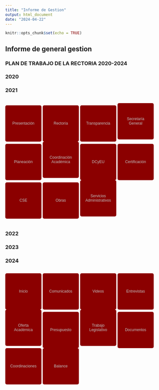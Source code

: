 ```yaml
---
title: "Informe de Gestion"
output: html_document
date: "2024-04-22"
---
```


```r
knitr::opts_chunk$set(echo = TRUE)
```

## Informe de general gestion

### PLAN DE TRABAJO DE LA RECTORIA 2020-2024

### 2020

### 2021

<style>
.button-container {
  display: grid;
  grid-template-columns: repeat(1, 1fr); /* Organiza en 3 columnas */
  grid-gap: 5px; /* Espacio entre botones */
}

.button-container button {
  background-color:  ##FFFF33; /* Cambia el color de fondo de los botones a naranja */
  color: #C0C0C0; /* Cambia el color del texto de los botones a gris plateado */
  border: none;
  border-radius: 5px;
  cursor: pointer;
  width: 115px; /* Cambia el tamaño de los botones */
  height: 115px;
  padding: 15px;
  font-size: 16px;
}


.button-container button:hover {
  background-color: #FF6347; /* Cambia el color de fondo al pasar el ratón sobre los botones */
}
</style>
<div class="button-container">
  <button onclick="location.href='00_Presentacion 2021-01-18'">Presentación</button>
  <button onclick="location.href=''">Rectoría</button>
  <button onclick="location.href=''">Transparencia</button>
  <button onclick="location.href=''">Secretaría General</button>
  <button onclick="location.href=''">Planeación</button>
  <button onclick="location.href=''">Coordinación Académica</button>
  <button onclick="location.href=''">DCyEU</button>
  <button onclick="location.href=''">Certificación</button>
  <button onclick="location.href=''">CSE</button>
  <button onclick="location.href=''">Obras</button>
  <button onclick="location.href=''">Servicios Administrativos</button>
</div>




### 2022

### 2023

### 2024



<style>
.button-container {
  display: grid;
  grid-template-columns: repeat(1, 1fr); /* Organiza en 3 columnas */
  grid-gap: 5px; /* Espacio entre botones */
}

.button-container button {
  font-size: 12px;
  background-color:  #8B0000; /* Cambia el color de fondo de los botones a naranja */
  color: #C0C0C0; /* Cambia el color del texto de los botones a gris plateado */
  border: none;
  border-radius: 5px;
  cursor: pointer;
}

.button-container button:hover {
  background-color: #FF6347; /* Cambia el color de fondo al pasar el ratón sobre los botones */
}
</style>

<div class="button-container">
  <button onclick="location.href='Inicio.html'">Inicio</button>
  <button onclick="location.href='Comunicados.html'">Comunicados</button>
  <button onclick="location.href='Videos.html'">Videos</button>
  <button onclick="location.href='Entrevistas.html'">Entrevistas</button>
  <button onclick="location.href='OfertaAcademica.html'">Oferta Académica</button>
  <button onclick="location.href='Presupuesto.html'">Presupuesto</button>
  <button onclick="location.href='TrabajoLegislativo.html'">Trabajo Legislativo</button>
  <button onclick="location.href='Documentos.html'">Documentos</button>
  <button onclick="location.href='Coordinaciones.html'">Coordinaciones</button>
  <button onclick="location.href='Balance.html'">Balance</button>
</div>
